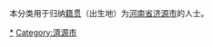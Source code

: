 {{Catnav|頁面分類|各種主題的頁面分類|依中国各省来作的分类|各地中国人|河南人}}
{{Catnav|頁面分類|人物|各國人物|中国人|各地中国人|河南人}}

本分类用于归纳[[籍贯|籍贯]]（出生地）为[[河南省|河南省]][[济源市|济源市]]的人士。

[[Category:河南人|*]]
[[Category:濟源市|Category:濟源市]]